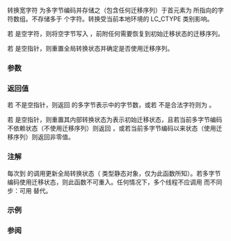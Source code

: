 {{cpp/title|wctomb}}
{{cpp/string/multibyte/navbar}}
{{ddcl|header=cstdlib|
int wctomb( char* s, wchar_t wc );
}}

转换宽字符 {{c|wc}} 为多字节编码并存储之（包含任何迁移序列）于首元素为 {{c|s}} 所指向的字符数组。不存储多于 {{c|MB_CUR_MAX}} 个字符。转换受当前本地环境的 LC_CTYPE 类别影响。

若 {{c|wc}} 是空字符，则将空字节写入 {{c|s}}，前附任何需要恢复到初始迁移状态的迁移序列。

若 {{c|s}} 是空指针，则重置全局转换状态并确定是否使用迁移序列。

===参数===
{{par begin}}
{{par|s|指向输出的字符数组的指针}}
{{par|wc|要转换的宽字符}}
{{par end}}

===返回值===
若 {{c|s}} 不是空指针，则返回 {{c|wc}} 的多字节表示中的字节数，或若 {{c|wc}} 不是合法字符则为 {{c|-1}}。

若 {{c|s}} 是空指针，则重置其内部转换状态为表示初始迁移状态，且若当前多字节编码不依赖状态（不使用迁移序列）则返回 {{c|0}}，或若当前多字节编码以来状态（使用迁移序列）则返回非零值。

===注解===
每次到 {{tt|wctomb}} 的调用更新全局转换状态（{{lc|std::mbstate_t}} 类型静态对象，仅为此函数所知）。若多字节编码使用迁移状态，则此函数不可重入。任何情况下，多个线程不应调用 {{tt|wctomb}} 而不同步：可用 {{lc|std::wcrtomb}} 替代。

===示例===
{{example
|code=
#include &lt;clocale&gt;
#include &lt;cstdlib&gt;
#include &lt;iomanip&gt;
#include &lt;iostream&gt;
#include &lt;string&gt;

void print_wide(const std::wstring&amp; wstr)
{
    bool shifts = std::wctomb(nullptr, 0); // 重置转换状态
    std::cout &lt;&lt; (shifts ? "" : "不" )
              &lt;&lt; "使用迁移序列\n" &lt;&lt; std::uppercase &lt;&lt; std::setfill('0');
    for (const wchar_t wc : wstr)
    {
        std::string mb(MB_CUR_MAX, '\0');
        const int ret = std::wctomb(&amp;mb[0], wc);
        // const char* s = ret &gt; 1 ? "s" : "";
        std::cout &lt;&lt; "多字节字符 '" &lt;&lt; mb &lt;&lt; "' 有 " &lt;&lt; ret
                  &lt;&lt; " 个字节" &lt;&lt; ": [" &lt;&lt; std::hex;
        for (int i{0}; i != ret; ++i)
        {
            const int c = 0xFF &amp; mb[i];
            std::cout &lt;&lt; (i ? " " : "") &lt;&lt; std::setw(2) &lt;&lt; c;
        }
        std::cout &lt;&lt; "]\n" &lt;&lt; std::dec;
    }
}

int main()
{
    std::setlocale(LC_ALL, "en_US.utf8");
    // UTF-8 窄多字节编码
    std::wstring wstr = L"z\u00df\u6c34\U0001d10b"; // 或 L"zß水𝄋"
    print_wide(wstr);
}
|output=
不使用迁移序列
多字节字符 'z' 有 1 个字节: [7A]
多字节字符 'ß' 有 2 个字节: [C3 9F]
多字节字符 '水' 有 3 个字节: [E6 B0 B4]
多字节字符 '𝄋' 有 4 个字节: [F0 9D 84 8B]
}}

===参阅===
{{dsc begin}}
{{dsc inc|cpp/string/multibyte/dsc mbtowc}}
{{dsc inc|cpp/string/multibyte/dsc wcrtomb}}
{{dsc inc|cpp/locale/codecvt/dsc do_out}}
{{dsc see c|c/string/multibyte/wctomb}}
{{dsc end}}

{{langlinks|de|en|es|fr|it|ja|pt|ru}}